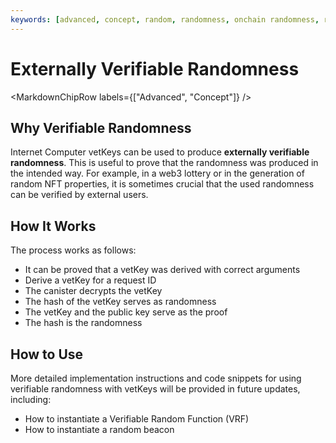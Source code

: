 ```yaml
---
keywords: [advanced, concept, random, randomness, onchain randomness, raw_rand]
---
```



# Externally Verifiable Randomness

<MarkdownChipRow labels={["Advanced", "Concept"]} />

## Why Verifiable Randomness

Internet Computer vetKeys can be used to produce **externally verifiable randomness**. This is useful to prove that the randomness was produced in the intended way. For example, in a web3 lottery or in the generation of random NFT properties, it is sometimes crucial that the used randomness can be verified by external users.

## How It Works

The process works as follows:
- It can be proved that a vetKey was derived with correct arguments
- Derive a vetKey for a request ID
- The canister decrypts the vetKey
- The hash of the vetKey serves as randomness
- The vetKey and the public key serve as the proof
- The hash is the randomness

## How to Use

More detailed implementation instructions and code snippets for using verifiable randomness with vetKeys will be provided in future updates, including:
- How to instantiate a Verifiable Random Function (VRF)
- How to instantiate a random beacon